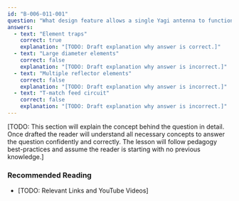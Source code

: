 ```yaml
---
id: "B-006-011-001"
question: "What design feature allows a single Yagi antenna to function on the 20-metre, 15-metre and 10-metre bands?"
answers:
  - text: "Element traps"
    correct: true
    explanation: "[TODO: Draft explanation why answer is correct.]"
  - text: "Large diameter elements"
    correct: false
    explanation: "[TODO: Draft explanation why answer is incorrect.]"
  - text: "Multiple reflector elements"
    correct: false
    explanation: "[TODO: Draft explanation why answer is incorrect.]"
  - text: "T-match feed circuit"
    correct: false
    explanation: "[TODO: Draft explanation why answer is incorrect.]"
---
```


[TODO: This section will explain the concept behind the question in detail. Once drafted the reader will understand all necessary concepts to answer the question confidently and correctly. The lesson will follow pedagogy best-practices and assume the reader is starting with no previous knowledge.]

### Recommended Reading

- [TODO: Relevant Links and YouTube Videos]
